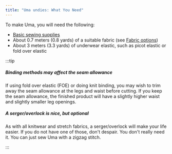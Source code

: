 ```yaml
---
title: "Uma undies: What You Need"
---
```


To make Uma, you will need the following:

- [Basic sewing supplies](/docs/sewing/basic-sewing-supplies)
- About 0.7 meters (0.8 yards) of a suitable fabric (see [Fabric options](/docs/designs/uma/fabric))
- About 3 meters (3.3 yards) of underwear elastic, such as picot elastic or fold over elastic

:::tip


##### Binding methods may affect the seam allowance

If using fold over elastic (FOE) or doing knit binding, you may wish to trim away the seam allowance at the legs and waist before cutting. If you keep the seam allowance, the finished product will have a slightly higher waist and slightly smaller leg openings.

##### A serger/overlock is nice, but optional

As with all knitwear and stretch fabrics, a serger/overlock will make your life easier. If you do not have one of those, don't despair. You don't really need it. You can just sew Uma with a zigzag stitch.

:::
